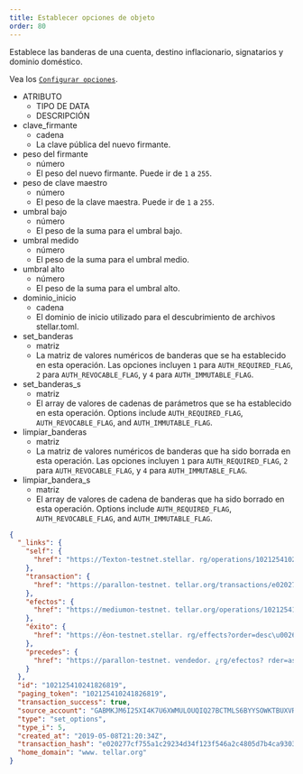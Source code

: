 ```yaml
---
title: Establecer opciones de objeto
order: 80
---
```



Establece las banderas de una cuenta, destino inflacionario, signatarios y dominio doméstico.

Vea los [`Configurar opciones`](../../../errors/result-codes/operation-specific/set-options.mdx).

<AttributeTable>

- ATRIBUTO
  - TIPO DE DATA
  - DESCRIPCIÓN
- clave_firmante
  - cadena
  - La clave pública del nuevo firmante.
- peso del firmante
  - número
  - El peso del nuevo firmante. Puede ir de `1` a `255`.
- peso de clave maestro
  - número
  - El peso de la clave maestra. Puede ir de `1` a `255`.
- umbral bajo
  - número
  - El peso de la suma para el umbral bajo.
- umbral medido
  - número
  - El peso de la suma para el umbral medio.
- umbral alto
  - número
  - El peso de la suma para el umbral alto.
- dominio_inicio
  - cadena
  - El dominio de inicio utilizado para el descubrimiento de archivos stellar.toml.
- set_banderas
  - matriz
  - La matriz de valores numéricos de banderas que se ha establecido en esta operación. Las opciones incluyen `1` para `AUTH_REQUIRED_FLAG`, `2` para `AUTH_REVOCABLE_FLAG`, y `4` para `AUTH_IMMUTABLE_FLAG`.
- set_banderas_s
  - matriz
  - El array de valores de cadenas de parámetros que se ha establecido en esta operación. Options include `AUTH_REQUIRED_FLAG`, `AUTH_REVOCABLE_FLAG`, and `AUTH_IMMUTABLE_FLAG`.
- limpiar_banderas
  - matriz
  - La matriz de valores numéricos de banderas que ha sido borrada en esta operación. Las opciones incluyen `1` para `AUTH_REQUIRED_FLAG`, `2` para `AUTH_REVOCABLE_FLAG`, y `4` para `AUTH_IMMUTABLE_FLAG`.
- limpiar_bandera_s
  - matriz
  - El array de valores de cadena de banderas que ha sido borrado en esta operación. Options include `AUTH_REQUIRED_FLAG`, `AUTH_REVOCABLE_FLAG`, and `AUTH_IMMUTABLE_FLAG`.

</AttributeTable>

<ExampleResponse>

```json
{
  "_links": {
    "self": {
      "href": "https://Texton-testnet.stellar. rg/operations/102125410241826819"
    },
    "transaction": {
      "href": "https://parallon-testnet. tellar.org/transactions/e020277cf755a1c29234d34f123f546a2c4805d7b4ca9303e253667b0ff4d846"
    },
    "efectos": {
      "href": "https://mediumon-testnet. tellar.org/operations/102125410241826819/effects"
    },
    "éxito": {
      "href": "https://ěon-testnet.stellar. rg/effects?order=desc\u0026cursor=102125410241826819"
    },
    "precedes": {
      "href": "https://parallon-testnet. vendedor. ¿rg/efectos? rder=asc\u0026cursor=102125410241826819"
    }
  },
  "id": "102125410241826819",
  "paging_token": "102125410241826819",
  "transaction_success": true,
  "source_account": "GABMKJM6I25XI4K7U6XWMULOUQIQ27BCTMLS6BYYSOWKTBUXVRJSXHYQ",
  "type": "set_options",
  "type_i": 5,
  "created_at": "2019-05-08T21:20:34Z",
  "transaction_hash": "e020277cf755a1c29234d34f123f546a2c4805d7b4ca9303e253667b0ff4d846",
  "home_domain": "www. tellar.org"
}
```

</ExampleResponse>
